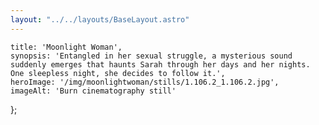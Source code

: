 ```yaml
---
layout: "../../layouts/BaseLayout.astro"
---
```

    title: 'Moonlight Woman',
    synopsis: 'Entangled in her sexual struggle, a mysterious sound suddenly emerges that haunts Sarah through her days and her nights. One sleepless night, she decides to follow it.',
    heroImage: '/img/moonlightwoman/stills/1.106.2_1.106.2.jpg',
    imageAlt: 'Burn cinematography still'
};

<ProjectHero title={meta.title} synopsis={meta.synopsis} heroImage={meta.heroImage} alt={meta.imageAlt} />
<ContentPicture image="/img/moonlightwoman/stills/1.47.1_1.47.1.jpg" alt={meta.imageAlt} />

<section class="hero" >
    <div id="credits" class="hero-content grid grid-cols-2 gap-2 text-base-200">            
        <CreditsItem crewfunction="Director" crewname="Griet Elsen" />
        <CreditsItem crewfunction="Cast" crewname="Yentl Gijbels" />
        <CreditsItem crewfunction="" crewname="Ramon Mahieu" />
        <CreditsItem crewfunction="Cinematographer" crewname="Victor Maes" />
        <CreditsItem crewfunction="Assistant Director" crewname="Frank van den Bogaart" />
    </div>  
</section>

<ContentPicture image="/img/moonlightwoman/stills/1.93.1_1.93.1.jpg" alt={meta.imageAlt} />